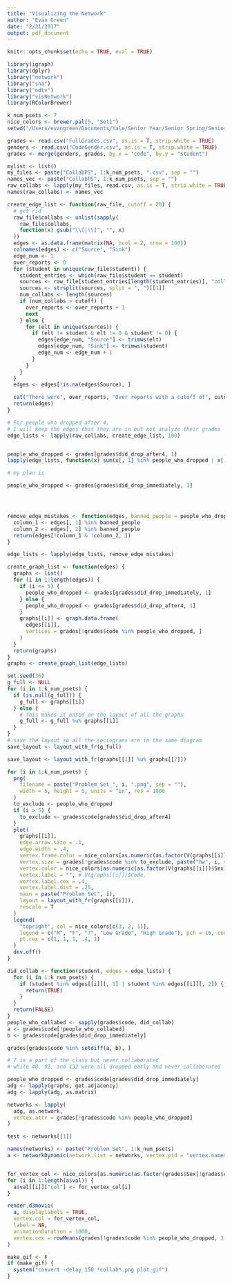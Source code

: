 ```yaml
---
title: "Visualizing the Network"
author: "Evan Green"
date: "2/21/2017"
output: pdf_document
---
```


```r
knitr::opts_chunk$set(echo = TRUE, eval = TRUE)
```

```r
library(igraph)
library(dplyr)
library("network")
library("sna")
library("ndtv")
library("visNetwork")
library(RColorBrewer)

k_num_psets <- 7
nice_colors <- brewer.pal(5, "Set1")
setwd("/Users/evangreen/Documents/Yale/Senior Year/Senior Spring/Senior Thesis/Grade Data")

grades <- read.csv("FullGrades.csv", as.is = T, strip.white = TRUE)
genders <- read.csv("CodeGender.csv", as.is = T, strip.white = TRUE)
grades <- merge(genders, grades, by.x = "code", by.y = "student")

mylist <- list()
my_files <- paste("CollabPS", 1:k_num_psets, ".csv", sep = "")
names_vec <- paste("CollabPS", 1:k_num_psets, sep = "")
raw_collabs <- lapply(my_files, read.csv, as.is = T, strip.white = TRUE)
names(raw_collabs) <- names_vec
```


```r
create_edge_list <- function(raw_file, cutoff = 20) {
  # get rid
  raw_file$collabs <- unlist(sapply(
    raw_file$collabs,
    function(x) gsub("\\[|\\]", "", x)
  ))
  edges <- as.data.frame(matrix(NA, ncol = 2, nrow = 100))
  colnames(edges) <- c("Source", "Sink")
  edge_num <- 1
  over_reports <- 0
  for (student in unique(raw_file$student)) {
    student_entries <- which(raw_file$student == student)
    sources <- raw_file[student_entries[length(student_entries)], "collabs"]
    sources <- strsplit(sources, split = ", ")[[1]]
    num_collabs <- length(sources)
    if (num_collabs > cutoff) {
      over_reports <- over_reports + 1
      next
    } else {
      for (elt in unique(sources)) {
        if (elt != student & elt != 0 & student != 0) {
          edges[edge_num, "Source"] <- trimws(elt)
          edges[edge_num, "Sink"] <- trimws(student)
          edge_num <- edge_num + 1
        }
      }
    }
  }
  edges <- edges[!is.na(edges$Source), ]

  cat("There were", over_reports, "Over reports with a cutoff of", cutoff, "\n")
  return(edges)
}
```


```r
# For people who dropped after 4,
# I will keep the edges that they are in but not analyze their grades
edge_lists <- lapply(raw_collabs, create_edge_list, 100)


people_who_dropped <- grades[grades$did_drop_after4, 1]
lapply(edge_lists, function(x) sum(x[, 1] %in% people_who_dropped | x[, 2] %in% people_who_dropped))

# my plan is

people_who_dropped <- grades[grades$did_drop_immediately, 1]




remove_edge_mistakes <- function(edges, banned_people = people_who_dropped) {
  column_1 <- edges[, 1] %in% banned_people
  column_2 <- edges[, 2] %in% banned_people
  return(edges[!column_1 & !column_2, ])
}

edge_lists <- lapply(edge_lists, remove_edge_mistakes)

create_graph_list <- function(edges) {
  graphs <- list()
  for (i in 1:length(edges)) {
    if (i <= 5) {
      people_who_dropped <- grades[grades$did_drop_immediately, 1]
    } else {
      people_who_dropped <- grades[grades$did_drop_after4, 1]
    }
    graphs[[i]] <- graph.data.frame(
      edges[[i]],
      vertices = grades[!grades$code %in% people_who_dropped, ]
    )
  }
  return(graphs)
}
graphs <- create_graph_list(edge_lists)
```

```r
set.seed(36)
g_full <- NULL
for (i in 1:k_num_psets) {
  if (is.null(g_full)) {
    g_full <- graphs[[i]]
  } else {
    # This makes it based on the layout of all the graphs
    g_full <- g_full %u% graphs[[i]]
  }
}
# save the layout so all the sociograms are in the same diagram
save_layout <- layout_with_fr(g_full)

save_layout <- layout_with_fr(graphs[[1]] %u% graphs[[7]])
```


```r


for (i in 1:k_num_psets) {
  png(
    filename = paste("Problem_Set_", i, ".png", sep = ""),
    width = 5, height = 5, units = "in", res = 1000
  )
  to_exclude <- people_who_dropped
  if (i > 5) {
    to_exclude <- grades$code[grades$did_drop_after4]
  }
  plot(
    graphs[[i]],
    edge.arrow.size = .1,
    edge.width = .4,
    vertex.frame.color = nice_colors[as.numeric(as.factor(V(graphs[[i]])$Sex))],
    vertex.size = grades[!grades$code %in% to_exclude, paste("hw", i, sep = "")] / 9,
    vertex.color = nice_colors[as.numeric(as.factor(V(graphs[[i]])$Sex))],
    vertex.label = "", # V(graphs[[i]])$code,
    vertex.label.cex = .4,
    vertex.label.dist = .25,
    main = paste("Problem Set", i),
    layout = layout_with_fr(graphs[[i]]),
    rescale = T
  )
  legend(
    "topright", col = nice_colors[c(3, 2, 1)],
    legend = c("M", "F", "?", "Low Grade", "High Grade"), pch = 16, cex = .56,
    pt.cex = c(1, 1, 1, .4, 1)
  )
  dev.off()
}
```

```r
did_collab <- function(student, edges = edge_lists) {
  for (i in 1:k_num_psets) {
    if (student %in% edges[[i]][, 1] | student %in% edges[[i]][, 2]) {
      return(TRUE)
    }
  }
  return(FALSE)
}
people_who_collabed <- sapply(grades$code, did_collab)
a <- grades$code[!people_who_collabed]
b <- grades$code[grades$did_drop_immediately]

grades[grades$code %in% setdiff(a, b), ]

# 7 is a part of the class but never collaborated
# while 40, 92, and 132 were all dropped early and never collaborated
```



```r
people_who_dropped <- grades$code[grades$did_drop_immediately]
adg <- lapply(graphs, get.adjacency)
adg <- lapply(adg, as.matrix)

networks <- lapply(
  adg, as.network,
  vertex.attr = grades[!grades$code %in% people_who_dropped]
)

test <- networks[[1]]

names(networks) <- paste("Problem Set", 1:k_num_psets)
a <- networkDynamic(network.list = networks, vertex.pid = "vertex.names")


for_vertex_col <- nice_colors[as.numeric(as.factor(grades$Sex[!grades$code %in% people_who_dropped]))]
for (i in 1:length(a$val)) {
  a$val[[i]]["col"] <- for_vertex_col[i]
}

render.d3movie(
  a, displaylabels = TRUE,
  vertex.col = for_vertex_col,
  label = NA,
  animationDuration = 1000,
  vertex.cex = rowMeans(grades[!grades$code %in% people_who_dropped, 3:9]) / 30
)
```



```r
make_gif <- F
if (make_gif) {
  system("convert -delay 150 *collab*.png plot.gif")
}
```

